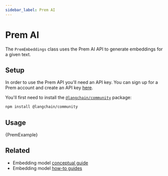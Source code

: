 ```yaml
---
sidebar_label: Prem AI
---
```


# Prem AI

The `PremEmbeddings` class uses the Prem AI API to generate embeddings for a given text.

## Setup

In order to use the Prem API you'll need an API key. You can sign up for a Prem account and create an API key [here](https://app.premai.io/accounts/signup/).

You'll first need to install the [`@langchain/community`](https://www.npmjs.com/package/@langchain/community) package:


<IntegrationInstallTooltip></IntegrationInstallTooltip>

```bash npm2yarn
npm install @langchain/community
```

## Usage


<CodeBlock language="typescript">{PremExample}</CodeBlock>

## Related

- Embedding model [conceptual guide](/docs/concepts/#embedding-models)
- Embedding model [how-to guides](/docs/how_to/#embedding-models)
